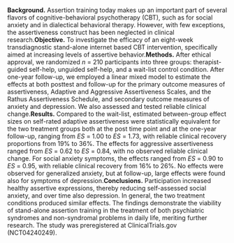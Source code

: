 **Background.** Assertion training today makes up an important part of several flavors of cognitive-behavioral psychotherapy (CBT), such as for social anxiety and in dialectical behavioral therapy. However, with few exceptions, the assertiveness construct has been neglected in clinical research.\quad{}**Objective.** To investigate the efficacy of an eight-week transdiagnostic stand-alone internet based CBT intervention, specifically aimed at increasing levels of assertive behavior.\quad{}**Methods.** After ethical approval, we randomized $n$ = 210 participants into three groups: therapist-guided self-help, unguided self-help, and a wait-list control condition. After one-year follow-up, we employed a linear mixed model to estimate the effects at both posttest and follow-up for the primary outcome measures of assertiveness, Adaptive and Aggressive Assertiveness Scales, and the Rathus Assertiveness Schedule, and secondary outcome measures of anxiety and depression. We also assessed and tested reliable clinical change.\quad{}**Results.** Compared to the wait-list, estimated between-group effect sizes on self-rated adaptive assertiveness were statistically equivalent for the two treatment groups both at the post time point and at the one-year follow-up, ranging from $ES$ = 1.00 to $ES$ = 1.73, with reliable clinical recovery proportions from 19% to 36%. The effects for aggressive assertiveness ranged from $ES$ = 0.62 to $ES$ = 0.84, with no observed reliable clinical change. For social anxiety symptoms, the effects ranged from $ES$ = 0.90 to $ES$ = 0.95, with reliable clinical recovery from 16% to 26%. No effects were observed for generalized anxiety, but at follow-up, large effects were found also for symptoms of depression.\quad{}**Conclusions.** Participation increased healthy assertive expressions, thereby reducing self-assessed social anxiety, and over time also depression. In general, the two treatment conditions produced similar effects. The findings demonstrate the viability of stand-alone assertion training in the treatment of both psychiatric syndromes and non-syndromal problems in daily life, meriting further research. The study was preregistered at ClinicalTrials.gov (NCT04240249).
